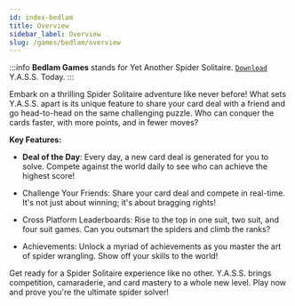 ```yaml
---
id: index-bedlam
title: Overview
sidebar_label: Overview
slug: /games/bedlam/overview
---
```



:::info
**Bedlam Games** stands for Yet Another Spider Solitaire. [`Download`](share.mdx) Y.A.S.S. Today.
:::

Embark on a thrilling Spider Solitaire adventure like never before! What sets Y.A.S.S. apart is its unique feature to share your card deal with a friend and go head-to-head on the same challenging puzzle. Who can conquer the cards faster, with more points, and in fewer moves?

**Key Features:**

- **Deal of the Day**: Every day, a new card deal is generated for you to solve. Compete against the world daily to see who can achieve the highest score!

- Challenge Your Friends: Share your card deal and compete in real-time. It's not just about winning; it's about bragging rights!

- Cross Platform Leaderboards: Rise to the top in one suit, two suit, and four suit games. Can you outsmart the spiders and climb the ranks?

- Achievements: Unlock a myriad of achievements as you master the art of spider wrangling. Show off your skills to the world!

Get ready for a Spider Solitaire experience like no other. Y.A.S.S. brings competition, camaraderie, and card mastery to a whole new level. Play now and prove you're the ultimate spider solver!


